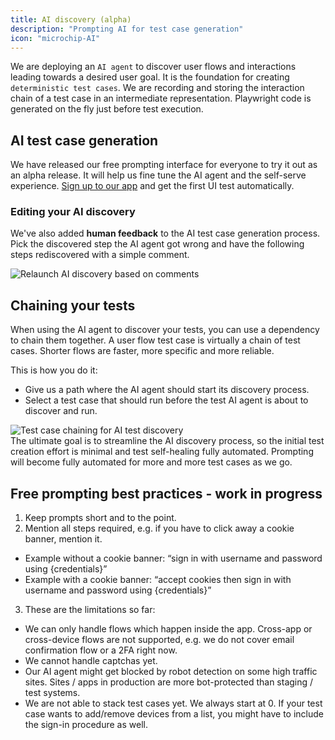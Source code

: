 ```yaml
---
title: AI discovery (alpha)
description: "Prompting AI for test case generation"
icon: "microchip-AI"
---
```


We are deploying an `AI agent` to discover user flows and interactions leading towards a desired user goal.
It is the foundation for creating `deterministic test cases`. We are recording and storing the interaction chain of a test case in an intermediate representation.
Playwright code is generated on the fly just before test execution.

## AI test case generation

We have released our free prompting interface for everyone to try it out as an alpha release. It will help us fine tune the AI agent and the self-serve experience.
[Sign up to our app](https://app.octomind.dev/setup/url?utm_source=docs&utm_medium=txt-lnk) and get the first UI test automatically.

### Editing your AI discovery

We've also added **human feedback** to the AI test case generation process. Pick the discovered step the AI agent got wrong and have the following steps rediscovered with a simple comment.

<Frame caption="Relaunch AI discovery based on your comments, screenshot 11/2023">
  <img
    src="images/changelog/comments-screenshot.png"
    alt="Relaunch AI discovery based on comments"
  />
</Frame>

## Chaining your tests

When using the AI agent to discover your tests, you can use a dependency to chain them together. A user flow test case is virtually a chain of test cases. Shorter flows are faster, more specific and more reliable.

This is how you do it:

- Give us a path where the AI agent should start its discovery process.
- Select a test case that should run before the test AI agent is about to discover and run.

<Frame caption="Test case chaining for AI test case discovery, screenshot 10/2023">
  <img
    src="images/changelog/test-case-chaining.png"
    alt="Test case chaining for AI test discovery"
  />
</Frame>

<div class="mt-8" />

<Info>
  The ultimate goal is to streamline the AI discovery process, so the initial
  test creation effort is minimal and test self-healing fully automated.
  Prompting will become fully automated for more and more test cases as we go.
</Info>

## Free prompting best practices - work in progress

1. Keep prompts short and to the point.
2. Mention all steps required, e.g. if you have to click away a cookie banner, mention it.

- Example without a cookie banner: “sign in with username and password using \{credentials\}”
- Example with a cookie banner: “accept cookies then sign in with username and password using \{credentials\}”

3. These are the limitations so far:

- We can only handle flows which happen inside the app. Cross-app or cross-device flows are not supported, e.g. we do not cover email confirmation flow or a 2FA right now.
- We cannot handle captchas yet.
- Our AI agent might get blocked by robot detection on some high traffic sites. Sites / apps in production are more bot-protected than staging / test systems.
- We are not able to stack test cases yet. We always start at 0. If your test case wants to add/remove devices from a list, you might have to include the sign-in procedure as well.
